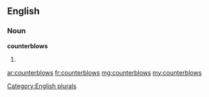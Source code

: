==English==

===Noun===
'''counterblows'''

# {{plural of|counterblow}}

[[Category:English plurals]]

[[ar:counterblows]]
[[fr:counterblows]]
[[mg:counterblows]]
[[my:counterblows]]